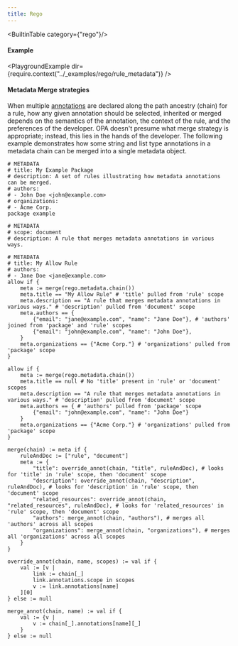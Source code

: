 ```yaml
---
title: Rego
---
```

<BuiltinTable category={"rego"}/>
#### Example

<PlaygroundExample dir={require.context("../_examples/rego/rule_metadata")} />

#### Metadata Merge strategies

When multiple [annotations](../../policy-language/#annotations) are declared along the path ancestry (chain) for a rule, how any given annotation should be selected, inherited or merged depends on the semantics of the annotation, the context of the rule, and the preferences of the developer.
OPA doesn't presume what merge strategy is appropriate; instead, this lies in the hands of the developer. The following example demonstrates how some string and list type annotations in a metadata chain can be merged into a single metadata object.

```rego
# METADATA
# title: My Example Package
# description: A set of rules illustrating how metadata annotations can be merged.
# authors:
# - John Doe <john@example.com>
# organizations:
# - Acme Corp.
package example

# METADATA
# scope: document
# description: A rule that merges metadata annotations in various ways.

# METADATA
# title: My Allow Rule
# authors:
# - Jane Doe <jane@example.com>
allow if {
	meta := merge(rego.metadata.chain())
	meta.title == "My Allow Rule" # 'title' pulled from 'rule' scope
	meta.description == "A rule that merges metadata annotations in various ways." # 'description' pulled from 'document' scope
	meta.authors == {
		{"email": "jane@example.com", "name": "Jane Doe"}, # 'authors' joined from 'package' and 'rule' scopes
		{"email": "john@example.com", "name": "John Doe"},
	}
	meta.organizations == {"Acme Corp."} # 'organizations' pulled from 'package' scope
}

allow if {
	meta := merge(rego.metadata.chain())
	meta.title == null # No 'title' present in 'rule' or 'document' scopes
	meta.description == "A rule that merges metadata annotations in various ways." # 'description' pulled from 'document' scope
	meta.authors == { # 'authors' pulled from 'package' scope
		{"email": "john@example.com", "name": "John Doe"}
	}
	meta.organizations == {"Acme Corp."} # 'organizations' pulled from 'package' scope
}

merge(chain) := meta if {
	ruleAndDoc := ["rule", "document"]
	meta := {
		"title": override_annot(chain, "title", ruleAndDoc), # looks for 'title' in 'rule' scope, then 'document' scope
		"description": override_annot(chain, "description", ruleAndDoc), # looks for 'description' in 'rule' scope, then 'document' scope
		"related_resources": override_annot(chain, "related_resources", ruleAndDoc), # looks for 'related_resources' in 'rule' scope, then 'document' scope
		"authors": merge_annot(chain, "authors"), # merges all 'authors' across all scopes
		"organizations": merge_annot(chain, "organizations"), # merges all 'organizations' across all scopes
	}
}

override_annot(chain, name, scopes) := val if {
	val := [v |
		link := chain[_]
		link.annotations.scope in scopes
		v := link.annotations[name]
	][0]
} else := null

merge_annot(chain, name) := val if {
	val := {v |
		v := chain[_].annotations[name][_]
	}
} else := null
```
